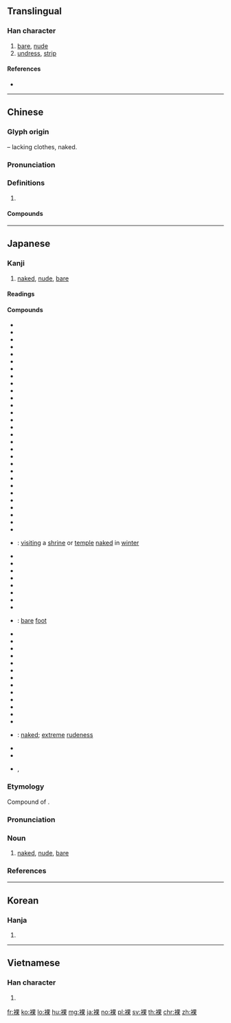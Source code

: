 {{character info/new}}
{{also|臝}}
==Translingual==

===Han character===
{{Han char|rn=145|rad=衣|as=08|sn=14|four=36294|canj=LWD|ids=⿰衤果}}

# [[bare]], [[nude]]
# [[undress]], [[strip]]

====References====
* {{Han ref|kx=1119.100|dkj=34371|dj=1585.280|hdz=53098.070|uh=88F8|ud=35064|bh=BB72|bd=47986}}

----

==Chinese==
{{zh-forms}}

===Glyph origin===
{{Han etym}}
{{Han compound|衣|alt1=衤|t1=cloth|果|ls=psc|c1=s|c2=p}} – lacking clothes, naked.

===Pronunciation===
{{zh-pron
|m=luǒ
|c=lo2,lo5
|h=pfs=
|md=
|mn=
|w=
|mc=y
|oc=y
|cat=
}}

===Definitions===
{{zh-hanzi}}

# {{rfdef|lang=zh}}

====Compounds====
{{zh-der|赤裸|裸體}}

----

==Japanese==

===Kanji===
{{ja-kanji|grade=c|rs=衣08}}

# [[naked]], [[nude]], [[bare]]

====Readings====
{{ja-readings|goon=[[ら]] (ra)|kanon=[[ら]] (ra)|kun=[[はだか]] (hadaka)}}

====Compounds====
{{der-top|Compounds}}
* {{ja-r|赤裸|あかはだか}}
* {{ja-r|内裸でも外錦|うち はだか でも そと にしき}}
* {{ja-r|帯代裸|おびしろはだか}}
* {{ja-r|帯広裸|おびひろはだか}}
* {{ja-r|素っ裸|すっぱだか}}
* {{ja-r|素裸|すはだか}}
* {{ja-r|赤裸|せきら}}
* {{ja-r|全裸|ぜんら}}
* {{ja-r|裸一貫|はだかいっかん}}
* {{ja-r|裸鰯|はだかいわし}}
* {{ja-r|裸馬|はだかうま}}
* {{ja-r|裸売り|はだかうり}}
* {{ja-r|裸踊り|はだかおどり}}
* {{ja-r|裸金|はだかがね}}
* {{ja-r|裸木|はだかぎ}}
* {{ja-r|裸鞍|はだかぐら}}
* {{ja-r|裸城|はだかじろ}}
* {{ja-r|裸線|はだかせん}}
* {{ja-r|裸相場|はだかそうば}}
* {{ja-r|裸鶴脛|はだかつるはぎ}}
* {{ja-r|裸で道中なるものか|はだか で どうちゅう なる ものか}}
* {{ja-r|裸で物を落とす例なし|はだか で もの を おとす ためし なし}}
* {{ja-r|裸電球|はだかでんきゅう}}
* {{ja-r|裸値段|はだかねだん}}
* {{ja-r|裸の王様|はだか の おうさま}}
* {{ja-r|裸火|はだかび}}
* {{ja-r|裸百貫|はだかひゃっかん}}
* {{ja-r|裸文|はだかぶみ}}
* {{ja-r|裸蛇|はだかへび}}
* {{ja-r|裸参り|はだかまいり}}: [[visiting]] a [[shrine]] or [[temple]] [[naked]] in [[winter]]
* {{ja-r|裸祭|はだかまつり}}
* {{ja-r|裸身|はだかみ}}
* {{ja-r|裸麦|はだかむぎ}}
* {{ja-r|裸土竜鼠|はだかもぐらねずみ}}
* {{ja-r|裸山|はだかやま}}
* {{ja-r|裸利回り|はだかりまわり}}
* {{ja-r|裸蝋燭|はだかろうそく}}
* {{ja-r|裸ん坊|はだかんぼう}}
* {{ja-r|裸足|はだし}}: [[bare]] [[foot]]
* {{ja-r|半裸|はんら}}
* {{ja-r|真っ裸|まっぱだか}}
* {{ja-r|真裸|まはだか}}
* {{ja-r|丸裸|まるはだか}}
* {{ja-r|裸花|らか}}
* {{ja-r|裸眼|らがん}}
* {{ja-r|裸形|らぎょう}}
* {{ja-r|裸子植物|らししょくぶつ}}
* {{ja-r|裸出|らしゅつ}}
* {{ja-r|裸女|らじょ}}
* {{ja-r|裸身|らしん}}
* {{ja-r|裸像|らぞう}}
* {{ja-r|裸体|らたい}}
* {{ja-r|裸裎|らてい}}: [[naked]]; [[extreme]] [[rudeness]]
* {{ja-r|裸婦|らふ}}
* {{ja-r|裸葉|らよう}}
* {{ja-r|裸裸|らら}}, {{ja-r|裸々|らら}}
{{der-bottom}}

{{wikipedia|lang=ja}}
{{ja-kanjitab|はだか|yomi=k}}

===Etymology===
Compound of {{compound|肌|tr1=hada|t1=skin|赤|tr2=aka|t2=red|lang=ja|sort=はだか}}.

===Pronunciation===
{{ja-pron|yomi=k|はだか|acc=0|acc_ref=DJR,NHK}}

===Noun===
{{ja-noun|はだか}}

# [[naked]], [[nude]], [[bare]]

===References===
<references/>

----

==Korean==

===Hanja===
{{ko-hanja|hangeul=[[라]]>[[나]], [[야]]|eumhun=|rv=ra>na, ya|mr=ra>na, ya|y=la>na, ya}}

# {{defn|lang=ko|sort=衣08}}

----

==Vietnamese==

===Han character===
{{vi-hantu|[[lỏa]], [[khoả]], [[loã]]|rs=衣08}}

# {{defn|lang=vi|sort=衣08}}

[[fr:裸]]
[[ko:裸]]
[[lo:裸]]
[[hu:裸]]
[[mg:裸]]
[[ja:裸]]
[[no:裸]]
[[pl:裸]]
[[sv:裸]]
[[th:裸]]
[[chr:裸]]
[[zh:裸]]